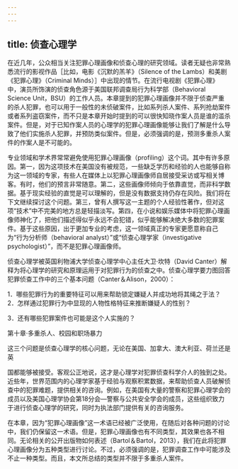 ```yaml
---
---
---
```

title: 侦查心理学
---



在近几年，公众相当关注犯罪心理画像和侦查心理的研究领域。读者无疑也非常熟悉流行的影视作品［比如，电影《沉默的羔羊》（Silence of the Lambs）和美剧《犯罪心理》（Criminal Minds）］中出现的情节。在流行电视剧《犯罪心理》中，演员所饰演的侦查角色源于美国联邦调查局行为科学部（Behavioral Science Unit，BSU）的工作人员。本章提到的犯罪心理画像并不限于侦查严重的杀人犯罪，也可以用于一般性的未侦破案件，比如系列杀人案件、系列抢劫案件或者系列盗窃案件，而不只是本章开始时提到的可以很快知晓作案人员是谁的滥杀案件。但是，对于已知作案人员的心理学的犯罪心理画像能够让我们了解是什么导致了他们实施杀人犯罪，并预防类似案件。但是，必须强调的是，预测多重杀人案件的作案人是不可能的。

专业领域和学术界常常避免使用犯罪心理画像（profiling）这个词。其中有许多原因。第一，因为这项技术在美国没有被规范，一些缺乏学历和经验的人也能够自称为这一领域的专家，有些人在媒体上以犯罪心理画像师自居接受采访或写相关博客。有时，他们的预言非常随意。第二，这些画像师倾向于依靠直觉，而非科学数据。基于现实经验的直觉是可以理解的，但是没有数据支持仍存在风险。我们将在下文继续探讨这个问题。第三，曾有人撰写这一主题的个人经验性著作，但对这项“技术”中不完美的地方总是轻描淡写。第四，在小说和娱乐媒体中将犯罪心理画像师神化了，把他们描述得似乎永远不会犯错，似乎能够解决绝大多数的犯罪案件。基于这些原因，出于更加专业的考虑，这一领域真正的专家更愿意称自己为“行为分析师（behavioral analyst）”或“侦查心理学家（investigative psychologist）”，而不是犯罪心理画像师。

侦查心理学被英国利物浦大学侦查心理学中心主任大卫·坎特（David Canter）解释为将心理学的研究和原理运用于对犯罪行为的侦查之中。侦查心理学要力图回答犯罪侦查工作中的三个基本问题（Canter＆Alison，2000）：

1．哪些犯罪行为的重要特征可以用来帮助锁定嫌疑人并成功地将其绳之于法？2．怎样通过犯罪行为中显现的人物性格特征来推断嫌疑人的性别？

3．还有哪些犯罪案件也可能是这个人实施的？

第十章·多重杀人、校园和职场暴力

这三个问题是侦查心理学的核心问题，无论在美国、加拿大、澳大利亚、荷兰还是英

国都能够被接受。客观公正地说，这才是心理学对犯罪侦查科学介人的独到之处。近些年，世界范围内的心理学家基于经验与观察积累数据，来帮助侦查人员破解侦查中的犯罪难题，提供相关的咨询。例如，在美国有大量的警察和犯罪心理学会的成员以及美国心理学协会第18分会—警察与公共安全学会的成员，这些组织致力于进行侦查心理学的研究，同时为执法部门提供有关的咨询服务。

在本章，因为“犯罪心理画像”这一术语已经被广泛使用，在随后对各种问题的讨论中，我们仍保留这一术语。但是，犯罪心理画像也有不同类型，其效果也各不相同。无论相关的公开出版物如何表述（Bartol＆Bartol，2013），我们在此将犯罪心理画像分为五种类型进行讨论。不过，必须强调的是，犯罪调查工作中可能涉及不止一种类型。而且，本文所总结的类型并不限于多重杀人案件。